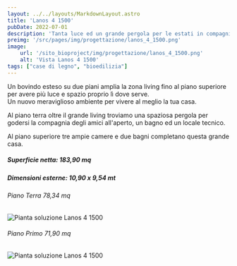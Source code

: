 ```yaml
---
layout: ../../layouts/MarkdownLayout.astro
title: 'Lanos 4 1500'
pubDate: 2022-07-01
description: 'Tanta luce ed un grande pergola per le estati in compagnia'
preimg: '/src/pages/img/progettazione/lanos_4_1500.png'
image:
    url: '/sito_bioproject/img/progettazione/lanos_4_1500.png'
    alt: 'Vista Lanos 4 1500'
tags: ["case di legno", "bioedilizia"]
---
```


Un bovindo esteso su due piani amplia la zona living fino al piano superiore per avere più luce e spazio proprio lì dove serve.  
Un nuovo meraviglioso ambiente per vivere al meglio la tua casa.  
  
Al piano terra oltre il grande living troviamo una spaziosa pergola per godersi la compagnia degli amici all'aperto, un bagno ed un locale tecnico.  
  
Al piano superiore tre ampie camere e due bagni completano questa grande casa.  
  
##### Superficie netta: 183,90 mq
##### Dimensioni esterne: 10,90 x 9,54 mt

<div class="w-75 mx-auto m-5">
    <h6>Piano Terra 78,34 mq</h6>
    <Image src={imgPiantaTerra} alt="Pianta soluzione Lanos 4 1500" class="img-fluid"/>
    <h6>Piano Primo 71,90 mq</h6>
    <Image src={imgPiantaPrimo} alt="Pianta soluzione Lanos 4 1500" class="img-fluid"/>
</div>